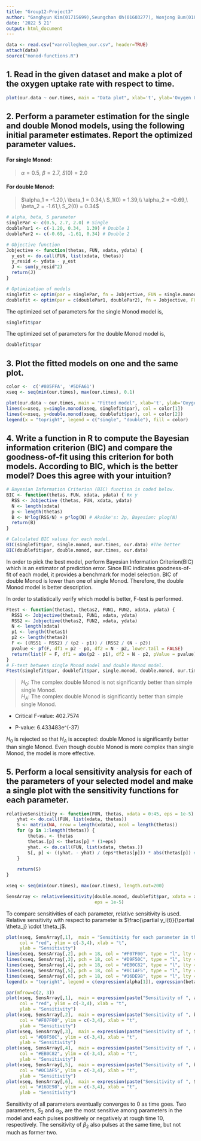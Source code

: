 ---
title: "Group12-Project3"
author: "Ganghyun Kim(01715699),Seungchan Oh(01603277), Wonjong Bum(01815150)"
date: '2022 5 21'
output: html_document
---

```{r pressure, echo=FALSE}
data <- read.csv("vanrolleghem_our.csv", header=TRUE)
attach(data)
source("monod-functions.R")
```

## 1. Read in the given dataset and make a plot of the oxygen uptake rate with respect to time.

```{r}
plot(our.data ~ our.times, main = "Data plot", xlab='t', ylab='Oxygen Uptake Rate')
```

## 2. Perform a parameter estimation for the single and double Monod models, using the following initial parameter estimates. Report the optimized parameter values.

#### For **single** Monod:

> $\alpha = 0.5,\ \beta = 2.7,\ S(0) = 2.0$

#### For **double** Monod:

> $\alpha_1 = -1.20,\ \beta_1 = 0.34,\ S_1(0) = 1.39,\\ \alpha_2 = -0.69,\ \beta_2 = -1.61,\ S_2(0) = 0.34$

```{r}
# alpha, beta, S parameter
singlePar <- c(0.5, 2.7, 2.0) # Single
doublePar1 <- c(-1.20, 0.34,  1.39) # Double 1
doublePar2 <- c(-0.69, -1.61, 0.34) # Double 2 

# Objective function
Jobjective <- function(thetas, FUN, xdata, ydata) {
  y_est <- do.call(FUN, list(xdata, thetas))
  y_resid <- ydata - y_est 
  J <- sum(y_resid^2) 
  return(J)
}

# Optimization of models
singlefit <- optim(par = singlePar, fn = Jobjective, FUN = single.monod, xdata = our.times, ydata = our.data)
doublefit <- optim(par = c(doublePar1, doublePar2), fn = Jobjective, FUN = double.monod, xdata = our.times, ydata = our.data)
```

The optimized set of parameters for the single Monod model is,
```{r}
singlefit$par
```

The optimized set of parameters for the double Monod model is,
```{r}
doublefit$par
```

## 3. Plot the fitted models on one and the same plot.
```{r}
color <-  c('#805FFA', '#5DFA61')
xseq <- seq(min(our.times), max(our.times), 0.1)

plot(our.data ~ our.times, main = "Fitted model", xlab='t', ylab='Oxygen Uptake Rate')
lines(x=xseq, y=single.monod(xseq, singlefit$par), col = color[1])
lines(x=xseq, y=double.monod(xseq, doublefit$par), col = color[2])
legend(x = "topright", legend = c("single", "double"), fill = color)
```

## 4. Write a function in R to compute the Bayesian information criterion (BIC) and compare the goodness-of-fit using this criterion for both models. According to BIC, which is the better model? Does this agree with your intuition?

```{r}
# Bayesian Information Criterion (BIC) function is coded below.
BIC <- function(thetas, FUN, xdata, ydata) { #x y
  RSS <- Jobjective (thetas, FUN, xdata, ydata)
  N <- length(xdata)
  p <- length(thetas)
  B <- N*log(RSS/N) + p*log(N) # Akaike's: 2p, Bayesian: plog(N)
  return(B)
}

# Calculated BIC values for each model.
BIC(singlefit$par, single.monod, our.times, our.data) #The better
BIC(doublefit$par, double.monod, our.times, our.data)
```

 In order to pick the best model, perform Bayesian Information Criterion(BIC) which is an estimator of prediction error.
Since BIC indicates goodness-of-fit of each model, it provides a benchmark for model selection. BIC of double Monod is lower than one of single Monod. Therefore, the double Monod model is better description.

 In order to statistically verify which model is better, F-test is performed.

```{r}
Ftest <- function(thetas1, thetas2, FUN1, FUN2, xdata, ydata) {
  RSS1 <- Jobjective(thetas1, FUN1, xdata, ydata)
  RSS2 <- Jobjective(thetas2, FUN2, xdata, ydata)
  N <- length(xdata)
  p1 <- length(thetas1)
  p2 <- length(thetas2)
  F <- ((RSS1 - RSS2) / (p2 - p1)) / (RSS2 / (N - p2))
  pvalue <- pf(F, df1 = p2 - p1, df2 = N - p2, lower.tail = FALSE)
  return(list(F = F, df1 = abs(p2 - p1), df2 = N - p2, pValue = pvalue))
}
# F-test between single Monod model and double Monod model.
Ftest(singlefit$par, doublefit$par, single.monod, double.monod, our.times, our.data)
```

> $H_{0}$: The complex double Monod is not significantly better than simple single Monod. \
> $H_{A}$: The complex double Monod is significantly better than simple single Monod.

+ Critical F-value: 402.7574

+ P-value: 6.433483e^(-37)

 $H_{0}$ is rejected so that $H_{A}$ is accepted: double Monod is significantly better than single Monod. Even though double Monod is more complex than single Monod, the model is more effective.

## 5. Perform a local sensitivity analysis for each of the parameters of your selected model and make a single plot with the sensitivity functions for each parameter.
```{r}
relativeSensitivity <- function(FUN, thetas, xdata = 0:45, eps = 1e-5) {
	yhat <- do.call(FUN, list(xdata, thetas))
	S <- matrix(NA, nrow = length(xdata), ncol = length(thetas))
	for (p in 1:length(thetas)) {
		thetas. <- thetas
		thetas.[p] <- thetas[p] * (1+eps)
		yhat. <- do.call(FUN, list(xdata, thetas.))
		S[, p] <- ((yhat. - yhat) / (eps*thetas[p])) * abs(thetas[p]) #Sensitivity with respect to parameters.
	}
	
	return(S)
}

xseq <- seq(min(our.times), max(our.times), length.out=200)

SensArray <- relativeSensitivity(double.monod, doublefit$par, xdata = xseq,
                                 eps = 1e-5)
```

 To compare sensitivities of each parameter, relative sensitivity is used. Relative sensitivity with respect to parameter is  $\frac{\partial y_i(t)}{\partial \theta_j} \cdot \theta_j$.

```{r}
plot(xseq, SensArray[,1],  main = "Sensitivity for each parameter in the double Monod", type = "l", lty=3, frame = TRUE, pch = 18,
     col = "red", ylim = c(-3,4), xlab = "t",
     ylab = "Sensitivity")
lines(xseq, SensArray[,2], pch = 18, col = "#F07F00", type = "l", lty = 3)
lines(xseq, SensArray[,3], pch = 18, col = "#D9F50C", type = "l", lty = 3)
lines(xseq, SensArray[,4], pch = 18, col = "#EB0C82", type = "l", lty = 3)
lines(xseq, SensArray[,5], pch = 18, col = "#0C1AF5", type = "l", lty = 3)
lines(xseq, SensArray[,6], pch = 18, col = "#16DE98", type = "l", lty = 3)
legend(x = "topright", legend = c(expression(alpha[1]), expression(beta[1]), expression(S[1]), expression(alpha[2]), expression(beta[2]), expression(S[2])), fill = c("red", "#F07F00", "#D9F50C", "#EB0C82", "#0C1AF5", "#16DE98"))
```
```{r}
par(mfrow=c(2, 3))
plot(xseq, SensArray[,1],  main = expression(paste("Sensitivity of ", alpha[1])), type = "l", frame = TRUE, pch = 18,
     col = "red", ylim = c(-3,4), xlab = "t",
     ylab = "Sensitivity")
plot(xseq, SensArray[,2],  main = expression(paste("Sensitivity of ", beta[1])), type = "l", frame = TRUE, pch = 18,
     col = "#F07F00", ylim = c(-3,4), xlab = "t",
     ylab = "Sensitivity")
plot(xseq, SensArray[,3],  main = expression(paste("Sensitivity of ", S[1])), type = "l", frame = TRUE, pch = 18,
     col = "#D9F50C", ylim = c(-3,4), xlab = "t",
     ylab = "Sensitivity")
plot(xseq, SensArray[,4],  main = expression(paste("Sensitivity of ", alpha[2])), type = "l", frame = TRUE, pch = 18,
     col = "#EB0C82", ylim = c(-3,4), xlab = "t",
     ylab = "Sensitivity")
plot(xseq, SensArray[,5],  main = expression(paste("Sensitivity of ", beta[2])), type = "l", frame = TRUE, pch = 18,
     col = "#0C1AF5", ylim = c(-3,4), xlab = "t",
     ylab = "Sensitivity")
plot(xseq, SensArray[,6],  main = expression(paste("Sensitivity of ", S[2])), type = "l", frame = TRUE, pch = 18,
     col = "#16DE98", ylim = c(-3,4), xlab = "t",
     ylab = "Sensitivity")
```
 
 Sensitivity of all parameters eventually converges to 0 as time goes. Two parameters, $S_2$ and $\alpha_2$, are the most sensitive among parameters in the model and each pulses positively or negatively at rough time 10, respectively. The sensitivity of $\beta_2$ also pulses at the same time, but not much as former two.
